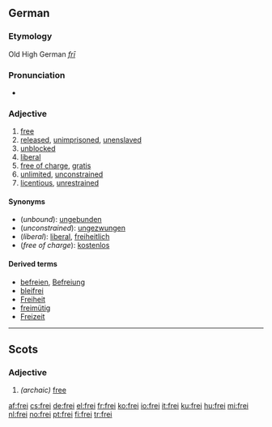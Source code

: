 {{also|Frei|-frei|freí}}
==German==

===Etymology===
Old High German ''[[frī]]''

===Pronunciation===
* {{IPA|lang=de|/fʀaɪ̯/}}

===Adjective===
{{de-adj|comparative=freier|superlative=freisten}}

# [[free]]
# [[released]], [[unimprisoned]], [[unenslaved]]
# [[unblocked]]
# [[liberal]]
# [[free of charge]], [[gratis]]
# [[unlimited]], [[unconstrained]]
# [[licentious]], [[unrestrained]]

====Synonyms====
* (''unbound''): [[ungebunden]]
* (''unconstrained''): [[ungezwungen]]
* (''liberal''): [[liberal#German|liberal]], [[freiheitlich]]
* (''free of charge''): [[kostenlos]]

====Derived terms====
* [[befreien]], [[Befreiung]]
* [[bleifrei]]
* [[Freiheit]]
* [[freimütig]]
* [[Freizeit]]

----
==Scots==
===Adjective===
{{sco-adj|freier|freiist}}

# {{South Scots}} ''(archaic)'' [[free]]

[[af:frei]]
[[cs:frei]]
[[de:frei]]
[[el:frei]]
[[fr:frei]]
[[ko:frei]]
[[io:frei]]
[[it:frei]]
[[ku:frei]]
[[hu:frei]]
[[mi:frei]]
[[nl:frei]]
[[no:frei]]
[[pt:frei]]
[[fi:frei]]
[[tr:frei]]